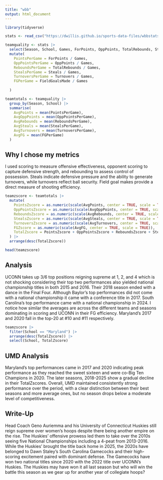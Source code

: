 ```yaml
---
title: "wbb"
output: html_document
---
```


```r
library(tidyverse)
```
```r
stats <- read_csv("https://dwillis.github.io/sports-data-files/wbbstats1525.csv")
```
```r
teamquality <- stats |> 
  select(Season, School, Games, ForPoints, OppPoints, TotalRebounds, Steals, Turnovers, FieldGoalsMade) |> 
  mutate(
    PointsPerGame = ForPoints / Games,
    OppPointsPerGame = OppPoints / Games,
    ReboundsPerGame = TotalRebounds / Games,
    StealsPerGame = Steals / Games,
    TurnoversPerGame = Turnovers / Games,
    FGPerGame = FieldGoalsMade / Games
    
  )

teamtotals <- teamquality |> 
  group_by(Season, School) |> 
  summarise(
    AvgPoints = mean(PointsPerGame),
    AvgOppPoints = mean(OppPointsPerGame),
    AvgRebounds = mean(ReboundsPerGame),
    AvgSteals = mean(StealsPerGame),
    AvgTurnovers = mean(TurnoversPerGame),
    AvgFG = mean(FGPerGame)
  )
```
## Why I chose my metrics
I used scoring to measure offensive effectiveness, opponent scoring to capture defensive strength, and rebounding to assess control of possession. Steals indicate defensive pressure and the ability to generate turnovers, while turnovers reflect ball security. Field goal makes provide a direct measure of shooting efficiency.

```r
teamzscore <- teamtotals |> 
  mutate(
    PointsZscore = as.numeric(scale(AvgPoints, center = TRUE, scale = TRUE)),
    OppPointsZscore = as.numeric(scale(AvgOppPoints, center = TRUE, scale = TRUE)) * -1,
    ReboundsZscore = as.numeric(scale(AvgRebounds, center = TRUE, scale = TRUE)),
    StealsZscore = as.numeric(scale(AvgSteals, center = TRUE, scale = TRUE)),
    TurnoversZscore = as.numeric(scale(AvgTurnovers, center = TRUE, scale = TRUE)) * -1,
    FGZscore = as.numeric(scale(AvgFG, center = TRUE, scale = TRUE)),
    TotalZscore = PointsZscore + OppPointsZscore + ReboundsZscore + StealsZscore + TurnoversZscore + FGZscore
  ) |> 
  arrange(desc(TotalZscore))

head(teamzscore)

```
## Analysis
UCONN takes up 3/6 top positions reigning supreme at 1, 2, and 4 which is not shocking considering their top two performances also yielded national championship titles in both 2015 and 2016. Their 2018 season ended with a dance in the Final Four. Although Baylor's top performances did not come with a national championship it came with a conference title in 2017. South Carolina's top performance came with a national championship in 2024. I notice how similar the averages are across the different teams and seasons dominating in scoring and UCONN in their FG efficiency. Maryland's 2017 and 2020 fall in the top-20 at #10 and #11 respectively. 

```r
teamzscore |> 
  filter(School == "Maryland") |> 
  arrange(desc(TotalZscore)) |>
  select(School, TotalZscore)
```
## UMD Analysis
Maryland's top performances came in 2017 and 2020 indicating peak performance as they reached the sweet sixteen and were co-Big Ten Champions in 2020. The later seasons, 2018-2025 show a gradual decline in their TotalZscores. Overall, UMD maintained consistently strong performance over the period, with a clear distinction between their best seasons and more average ones, but no season drops below a moderate level of competitiveness.

## Write-Up
Head Coach Geno Auriemma and his University of Connecticut Huskies still reign supreme over women's hoops despite there being another empire on the rise. The Huskies' offensive prowess led them to take over the 2010s seeing five National Championships including a 4-peat from 2013-2016. While the Huskies' brought the title back home in 2025, the 2020s have belonged to Dawn Staley's South Carolina Gamecocks and their high-scoring excitement paired with dominant defense. The Gamecocks have won two national titles since 2020 with the 2022 title over UCONN's Huskies. The Huskies may have won it all last season but who will win the battle this season as we gear up for another year of collegiate hoops?
